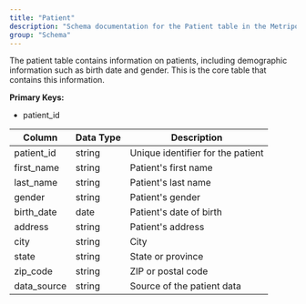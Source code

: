 ```yaml
---
title: "Patient"
description: "Schema documentation for the Patient table in the Metriport data model"
group: "Schema"
---
```


The patient table contains information on patients, including demographic information such as birth date and gender. This is the core table that contains this information.

**Primary Keys:**
* patient_id

| Column | Data Type | Description |
| ------ | --------- | ----------- |
| patient_id | string | Unique identifier for the patient |
| first_name | string | Patient's first name |
| last_name | string | Patient's last name |
| gender | string | Patient's gender |
| birth_date | date | Patient's date of birth |
| address | string | Patient's address |
| city | string | City |
| state | string | State or province |
| zip_code | string | ZIP or postal code |
| data_source | string | Source of the patient data |